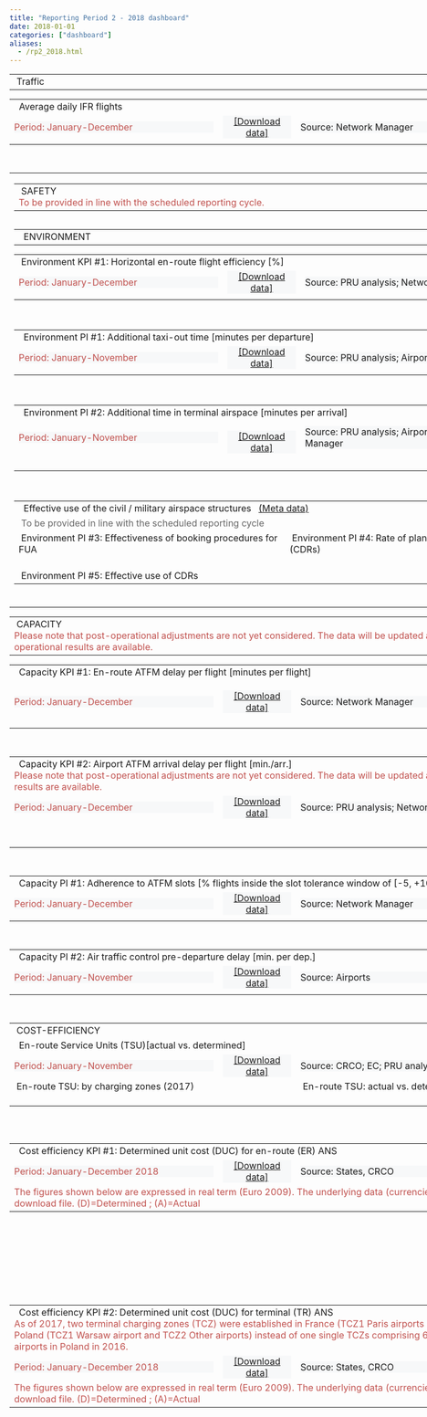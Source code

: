 ```yaml
---
title: "Reporting Period 2 - 2018 dashboard"
date: 2018-01-01
categories: ["dashboard"]
aliases:
  - /rp2_2018.html
---
```


<script type="text/javascript" src="//www.google.com/jsapi"></script>
<script type="text/javascript">
// load the visualisation API
google.load('visualization', '1', {
    packages: ['corechart', 'controls']
});
</script>
<script type="text/javascript">
function drawVisualization() {

  // TRAFFIC - ERT FLTS - YY - CHART
    var crt_ertfltsYY = new google.visualization.ChartWrapper({
        chartType: 'ComboChart',
        containerId: 'crt_ertfltsYY',
        dataSourceUrl: 'https://docs.google.com/spreadsheets/d/1hiScCg5aNIvMaocT8yUQCsKtInJXfQeS9cyvSaa9Er8/edit?usp=sharing&sheet=ERT_FLTS_YY&range=A5:E10',
        options: {
            width: 450,
            height: 170,
            chartArea: {
                left: 80,
                top: 30,
                width: '60%',
                height: '65%'
            },
            title: 'Average daily IFR flights (EU-wide)',
            titleTextStyle: {
                color: '#1F1F2E',
                fontSize: 12
            },
            legend: 'none',
            series: {
                0: {
                    type: 'bars',
                    color: '#7DD2F2',
                    targetAxisIndex: 0
                },
                1: {
                    type: 'lines',
                    color: '#B89470',
                    lineWidth: 2,
                    pointSize: 7,
                    targetAxisIndex: 1
                }
            },
            vAxes: {
                0: {
                    title: 'Avg. daily IFR flights',
                    titleTextStyle: {
                        color: '#1F1F2E',
                        fontSize: 11
                    },
                    minValue: 0.00,
                    textStyle: {
                        color: '#1F1F2E'
                    }
                },
                1: {
                    title: 'year on year (%)',
                    titleTextStyle: {
                        color: '#1F1F2E',
                        fontSize: 11
                    },
                    maxValue: 0.04,
                    textStyle: {
                        color: '#B89470'
                    }
                }
            }
        },
        view: {
            columns: [0, 3, 4],
            rows: [0, 1, 2, 3, 4]
        }
    });
    crt_ertfltsYY.draw();


  // TRAFFIC - ERT FLTS - MM - CHART
    var crt_ertfltsMM = new google.visualization.ChartWrapper({
        chartType: 'ComboChart',
        containerId: 'crt_ertfltsMM',
        dataSourceUrl: 'https://docs.google.com/spreadsheets/d/1hiScCg5aNIvMaocT8yUQCsKtInJXfQeS9cyvSaa9Er8/edit?usp=sharing&sheet=ERT_FLTS_MM&range=A4:I64&tq=where%20I%3D1',
        options: {
            width: 450,
            height: 190,
            chartArea: {
                left: 80,
                top: 30,
                width: '60%',
                height: '60%'
            },
            title: 'Avg. daily IFR flights',
            titleTextStyle: {
                color: 'grey',
                fontSize: 12
            },
            legend: 'none',
            series: {
                0: {
                    type: 'bars',
                    color: '#7DD2F2',
                    targetAxisIndex: 0
                },
                1: {
                    type: 'lines',
                    color: '#B89470',
                    lineWidth: 2,
                    pointSize: 6,
                    targetAxisIndex: 1
                }
            },
            vAxes: {
                0: {
                    title: 'Avg. daily IFR flights',
                    titleTextStyle: {
                        color: '#1F1F2E',
                        fontSize: 11
                    },
                    minValue: 0.00,
                    textStyle: {
                        color: '#1F1F2E'
                    }
                },
                1: {
                    title: 'cum. change vs. prev. year (%)',
                    titleTextStyle: {
                        color: '#1F1F2E',
                        fontSize: 11
                    },
                    maxValue: 0.04,
                    textStyle: {
                        color: '#B89470'
                    }
                }
            }
        },
        view: {
            columns: [2, 6, 7]
        }
    });
    crt_ertfltsMM.draw();


  // TRAFFIC - ERT FLTS - TABLE
    var tbl_ertflts_YY = new google.visualization.ChartWrapper({
        chartType: 'Table',
        containerId: 'tbl_ertflts_YY',
        dataSourceUrl: 'https://docs.google.com/spreadsheets/d/1hiScCg5aNIvMaocT8yUQCsKtInJXfQeS9cyvSaa9Er8/edit?usp=sharing&sheet=ERT_FLTS_LOC&range=A5:F15',
        options: {
            allowHtml: false,
            width: 470,
            height: 340
        },
        view: {
            columns: [0, 3, 4, 5]
        }
    });
    tbl_ertflts_YY.draw();


  // ENVIRONMENT - Horizontal flight efficiency - YY - CHART
    var crt_flteffYY = new google.visualization.ChartWrapper({
        chartType: 'ComboChart',
        containerId: 'crt_flteffYY',
        dataSourceUrl: 'https://docs.google.com/spreadsheets/d/1AjwaFO1aKvKH0voqXWxx6GHTLOTwMqlkEzjLYFyet4Q/edit?usp=sharing&sheet=FLT_EFF_YY&range=A5:G10',
        options: {
            width: 450,
            height: 180,
            chartArea: {
                left: 50,
                top: 30,
                width: '55%',
                height: '60%'
            },
            title: 'Horiz. en-route flight efficiency (yearly)',
            titleTextStyle: {
                color: 'grey',
                fontSize: 11
            },
            legend: {
                position: 'right',
                textStyle: {
                    color: 'grey',
                    fontSize: 10
                }
            },
            series: {
                1: {
                    type: 'lines',
                    color: '#5D7CBA',
                    lineWidth: 1,
                    pointSize: 3
                },
                0: {
                    type: 'lines',
                    color: '#5D7CBA',
                    lineWidth: 1,
                    lineDashStyle: [6, 3]
                },
                3: {
                    type: 'lines',
                    color: '#c0504d',
                    lineWidth: 1,
                    pointSize: 4,
                    pointShape: 'diamond',
                },
                2: {
                    type: 'lines',
                    color: '#C0504D',
                    lineWidth: 1,
                    lineDashStyle: [6, 3]
                }
            },
            vAxis: {
                title: 'Inefficiency (%)',
                titleTextStyle: {
                    color: 'grey',
                    fontSize: 10
                },
                minValue: 0.02,
                maxValue: 0.06,
                viewWindow: {
                    min: 0.02,
                    max: 0.06
                },
                format: '0.0%'
            },
            hAxis: {
                title: 'Annual values for the SES-RP2 area',
                titleTextStyle: {
                    color: 'grey',
                    fontSize: 10
                }
            }
        },
        view: {
            columns: [1, 3, 4, 5, 6],
            rows: [0, 1, 2, 3, 4]
        }
    });
    crt_flteffYY.draw();


  // ENVIRONMENT - Horizontal flight efficiency - MM - CHART
    var crt_flteffMM = new google.visualization.ChartWrapper({
        chartType: 'LineChart',
        containerId: 'crt_flteffMM',
        dataSourceUrl: 'https://docs.google.com/spreadsheets/d/1AjwaFO1aKvKH0voqXWxx6GHTLOTwMqlkEzjLYFyet4Q/edit?usp=sharing&sheet=FLT_EFF_MM&range=A5:F65&tq=where%20F%3D1',
        options: {
            width: 450,
            height: 190,
            chartArea: {
                left: 50,
                top: 30,
                width: '55%',
                height: '50%'
            },
            title: 'Horiz. en-route flight efficiency (monthly)',
            titleTextStyle: {
                color: 'grey',
                fontSize: 11
            },
            legend: {
                position: 'right',
                textStyle: {
                    color: 'grey',
                    fontSize: 10
                }
            },
            series: {
                0: {
                    type: 'lines',
                    color: '#c0504d',
                    lineWidth: 1,
                    pointSize: 4,
                    pointShape: 'diamond'
                },
                1: {
                    type: 'lines',
                    color: '#5D7CBA',
                    lineWidth: 1,
                    pointSize: 3
                }
            },
            vAxis: {
                title: 'Inefficiency (%)',
                titleTextStyle: {
                    color: 'grey',
                    fontSize: 10
                },
                minValue: 0.02,
                maxValue: 0.06,
                viewWindow: {
                    min: 0.02,
                    max: 0.06
                },
                format: '0.0%'
            },
            hAxis: {
                title: 'Monthly values for the SES-RP2 area',
                titleTextStyle: {
                    color: 'grey',
                    fontSize: 10
                },
                type: 'string',
                slantedText: true,
                slantedTextAngle: 40,
                textStyle: {
                    fontSize: 11
                }
            }
        },
        view: {
            'columns': [0, 3, 4]
        }
    });
    crt_flteffMM.draw();

  // ENVIRONMENT - Horizontal flight efficiency - TABLE
    var tbl_ert_flteff = new google.visualization.ChartWrapper({
        chartType: 'Table',
        containerId: 'tbl_ert_flteff',
        dataSourceUrl: 'https://docs.google.com/spreadsheets/d/1AjwaFO1aKvKH0voqXWxx6GHTLOTwMqlkEzjLYFyet4Q/edit?usp=sharing&sheet=ERT_FLT_EFF_FAB&range=A5:E15&hl=en_GB',
        options: {
            allowHtml: true,
            width: 470,
            height: 360,
            //style: {fontSize: 9}
        },
        view: {
            columns: [0, 2, 3, 4]
        }
    });
    tbl_ert_flteff.draw();

  // ENVIRONMENT - ASMA DLY - LOC - TABLE
    var tbl_ASMAdly_LOC = new google.visualization.ChartWrapper({
        chartType: 'Table',
        containerId: 'tbl_ASMAdly_LOC',
        dataSourceUrl: 'https://docs.google.com/spreadsheets/d/1dQPM6IatyjsRvBKYlfDBk74wc-Y71S-NdWUUvToP6lA/edit?usp=sharing&sheet=ASMA_LOC&range=A5:F35',
        options: {
            allowHtml: false,
            width: 470,
            height: 280
        },
        view: {
            columns: [0, 5, 1]
        }
    });
    tbl_ASMAdly_LOC.draw();
    // ENVIRONMENT - ASMA DLY - APT - TABLE
    var tbl_ASMAdly_APT = new google.visualization.ChartWrapper({
        chartType: 'Table',
        containerId: 'tbl_ASMAdly_APT',
        dataSourceUrl: 'https://docs.google.com/spreadsheets/d/1dQPM6IatyjsRvBKYlfDBk74wc-Y71S-NdWUUvToP6lA/edit?usp=sharing&sheet=ASMA_APT&range=A5:G180',
        options: {
            allowHtml: false,
            width: 470,
            height: 280
        },
        view: {
            columns: [1, 2, 0, 3]
        }
    });
    tbl_ASMAdly_APT.draw();


  // ENVIRONMENT - TAXI OUT DLY - LOC - TABLE
    var tbl_txdly_LOC = new google.visualization.ChartWrapper({
        chartType: 'Table',
        containerId: 'tbl_txdly_LOC',
        dataSourceUrl: 'https://docs.google.com/spreadsheets/d/17HGy49xgsqD1c7WSFWwtHUXHVTvfIhgNevclLA-Pwt4/edit?usp=sharing&sheet=TxOut_LOC&range=A5:F35',
        options: {
            allowHtml: false,
            width: 470,
            height: 280
        },
        view: {
            columns: [0, 5, 1]
        }
    });
    tbl_txdly_LOC.draw();
    // ENVIRONMENT - TAXI OUT DLY - APT - TABLE
    var tbl_txdly_APT = new google.visualization.ChartWrapper({
        chartType: 'Table',
        containerId: 'tbl_txdly_APT',
        dataSourceUrl: 'https://docs.google.com/spreadsheets/d/17HGy49xgsqD1c7WSFWwtHUXHVTvfIhgNevclLA-Pwt4/edit?usp=sharing&sheet=TxOut_APT&range=A5:G180',
        options: {
            allowHtml: false,
            width: 470,
            height: 280
        },
        view: {
            columns: [1, 2, 0, 3]
        }
    });
    tbl_txdly_APT.draw();

  // CAPACITY - En-route ATFM delay - YY - CHART
    var crt_ertdlyYY = new google.visualization.ChartWrapper({
        chartType: 'ComboChart',
        containerId: 'crt_ertdlyYY',
        dataSourceUrl: 'https://docs.google.com/spreadsheets/d/1mYI1UNp8jWrYmPxjg0-y6CMvjvSVsaSSjjXKmHneEQo/edit?usp=sharing&alt=json&sheet=ERT_ATFM_YY&range=A5:F10',
        options: {
            width: 450,
            height: 160,
            chartArea: {
                left: 50,
                top: 30,
                width: '55%',
                height: '60%'
            },
            title: 'En-route ATFM delays (SES RP2 area)',
            titleTextStyle: {
                color: 'grey',
                fontSize: 11
            },
            legend: {
                position: 'right',
                textStyle: {
                    color: 'grey',
                    fontSize: 10
                }
            },
            isStacked: 'true',
            series: {
                1: {
                    type: 'bars',
                    color: '#7DD2F2'
                },
                0: {
                    type: 'lines',
                    color: 'D80032',
                    lineWidth: 0.5,
                    pointSize: 7
                }
            },
            vAxis: {
                title: 'minutes per flight',
                format: '0.00',
                titleTextStyle: {
                    color: 'grey',
                    fontSize: 10
                }
            }
        },
        view: {
            'columns': [0, 4, 1]
        }
    });
    crt_ertdlyYY.draw();

  // CAPACITY - En-route ATFM delay - MM - CHART
    var crt_ertdlyMM = new google.visualization.ChartWrapper({
        chartType: 'ComboChart',
        containerId: 'crt_ertdlyMM',
        dataSourceUrl: 'https://docs.google.com/spreadsheets/d/1mYI1UNp8jWrYmPxjg0-y6CMvjvSVsaSSjjXKmHneEQo/edit?usp=sharing&sheet=ERT_ATFM_MM&range=A5:G65&tq=where%20G%3D1',
        options: {
            width: 450,
            height: 190,
            chartArea: {
                left: 80,
                top: 30,
                width: '60%',
                height: '60%'
            },
            title: 'En-route ATFM delays (SES RP2 Area)',
            titleTextStyle: {
                color: 'grey',
                fontSize: 11
            },
            legend: {
                position: 'right',
                textStyle: {
                    color: 'grey',
                    fontSize: 10
                }
            },
            isStacked: 'true',
            series: {
                0: {
                    type: 'lines',
                    color: '#5D7CBA',
                    lineWidth: 1,
                    pointSize: 6
                },
                1: {
                    type: 'bars',
                    color: '#7DD2F2'
                }
            },
            vAxis: {
                title: 'minutes per flight',
                format: '0.00',
                titleTextStyle: {
                    color: 'grey',
                    fontSize: 10
                }
            }
        },
        view: {
            'columns': [1, 5, 2]
        }
    });
    crt_ertdlyMM.draw();

  // ERT ATFM DLY - YY EU wide - TABLE
    var tbl_ertdly_YYtgt = new google.visualization.ChartWrapper({
        chartType: 'Table',
        containerId: 'tbl_ertdly_YYtgt',
        dataSourceUrl: 'https://docs.google.com/spreadsheets/d/1mYI1UNp8jWrYmPxjg0-y6CMvjvSVsaSSjjXKmHneEQo/edit?usp=sharing&sheet=ERT_ATFM_LOC&range=A5:F15&hl=en_GB',
        options: {
            allowHtml: false,
            width: 470,
            height: 280
        },
        view: {
            columns: [0, 1, 4, 5]
        }
    });
    tbl_ertdly_YYtgt.draw();


  // CAPACITY - Airport ATFM arrival delay - YY - CHART
    var crt_aptATFMsesYY = new google.visualization.ChartWrapper({
        chartType: 'ComboChart',
        containerId: 'crt_aptATFMsesYY',
        dataSourceUrl: 'https://docs.google.com/spreadsheets/d/1zGSfKcWwkWzntORgUrWG4n09VVtNG3cWQtKNViwiAwk/edit?usp=sharing&sheet=APT_ATFM_SES_YY&range=A5:D10',
        options: {
            width: 450,
            height: 190,
            chartArea: {
                left: 80,
                top: 30,
                width: '60%',
                height: '60%'
            },
            title: 'Airport ATFM arrival delays (SES-RP2 airports)',
            titleTextStyle: {
                color: 'grey',
                fontSize: 11
            },
            legend: {
                position: 'right',
                textStyle: {
                    color: 'grey',
                    fontSize: 10
                }
            },
            isStacked: 'true',
            seriesType: 'bars',
            colors: ['#7DD2F2'],
            vAxis: {
                title: 'minutes per arrival',
                format: '0.00',
                titleTextStyle: {
                    color: 'grey',
                    fontSize: 10
                }
            }
        },
        view: {
            columns: [0, 1],
            rows: [0, 1, 2, 3, 4]
        }
    });
    crt_aptATFMsesYY.draw();

  // CAPACITY - Airport ATFM arrival delay - MM - CHART
    var crt_aptATFMsesMM = new google.visualization.ChartWrapper({
        chartType: 'ComboChart',
        containerId: 'crt_aptATFMsesMM',
        dataSourceUrl: 'https://docs.google.com/spreadsheets/d/1zGSfKcWwkWzntORgUrWG4n09VVtNG3cWQtKNViwiAwk/edit?usp=sharing&sheet=APT_ATFM_SES_MM&range=A5:G65&tq=where%20G%3D1',
        options: {
            width: 450,
            height: 190,
            chartArea: {
                left: 80,
                top: 30,
                width: '60%',
                height: '60%'
            },
            title: 'Airport arr. ATFM delays (SES-RP2 airports)',
            titleTextStyle: {
                color: 'grey',
                fontSize: 11
            },
            legend: {
                position: 'right',
                textStyle: {
                    color: 'grey',
                    fontSize: 10
                }
            },
            isStacked: 'true',
            series: {
                0: {
                    type: 'lines',
                    color: '#5D7CBA',
                    lineWidth: 1,
                    pointSize: 6
                },
                1: {
                    type: 'bars',
                    color: '#7DD2F2'
                }
            },
            vAxis: {
                title: 'minutes per arrival',
                format: '0.00',
                titleTextStyle: {
                    color: 'grey',
                    fontSize: 10
                }
            }
        },
        view: {
            'columns': [1, 5, 2]
        }
    });
    crt_aptATFMsesMM.draw();

  // CAPACITY - Airport ATFM arrival delay - LOC - TABLE
    var tbl_aptATFM_LOC = new google.visualization.ChartWrapper({
        chartType: 'Table',
        containerId: 'tbl_aptATFM_LOC',
        dataSourceUrl: 'https://docs.google.com/spreadsheets/d/1zGSfKcWwkWzntORgUrWG4n09VVtNG3cWQtKNViwiAwk/edit?usp=sharing&sheet=APT_ATFM_LOC&range=A5:G35',
        options: {
            allowHtml: true,
            width: 470,
            height: 280
        },
        view: {
            columns: [0, 1, 2, 3, 4]
        }
    });
    tbl_aptATFM_LOC.draw();

  // CAPACITY - Airport ATFM arrival delay - APT - TABLE
    var tbl_aptATFM_APT = new google.visualization.ChartWrapper({
        chartType: 'Table',
        containerId: 'tbl_aptATFM_APT',
        dataSourceUrl: 'https://docs.google.com/spreadsheets/d/1zGSfKcWwkWzntORgUrWG4n09VVtNG3cWQtKNViwiAwk/edit?usp=sharing&sheet=APT_ATFM_APT&range=A5:F180',
        options: {
            allowHtml: true,
            width: 470,
            height: 280
        },
        view: {
            columns: [1, 2, 0, 3]
        }
    });
    tbl_aptATFM_APT.draw();

  // CAPACITY - Airport ATFM slot adherence LOC - TABLE
    var tbl_aptATFMADH_LOC = new google.visualization.ChartWrapper({
        chartType: 'Table',
        containerId: 'tbl_aptATFMADH_LOC',
        dataSourceUrl: 'https://docs.google.com/spreadsheets/d/1nrNr3HaDou6A3k3GkTNwRRIGxwHq0vSDIp1sT1i_gxM/edit?usp=sharing&sheet=APT_ATFM_ADH_LOC&range=A5:B35',
        options: {
            allowHtml: true,
            width: 470,
            height: 280
        },
        view: {
            columns: [0, 1]
        }
    });
    tbl_aptATFMADH_LOC.draw();

  // CAPACITY - Airport ATFM slot adherence APT - TABLE
    var tbl_aptATFMADH_APT = new google.visualization.ChartWrapper({
        chartType: 'Table',
        containerId: 'tbl_aptATFMADH_APT',
        dataSourceUrl: 'https://docs.google.com/spreadsheets/d/1nrNr3HaDou6A3k3GkTNwRRIGxwHq0vSDIp1sT1i_gxM/edit?usp=sharing&sheet=APT_ATFM_ADH_APT&range=A5:D180',
        options: {
            allowHtml: true,
            width: 470,
            height: 280
        },
        view: {
            columns: [1, 2, 0, 3]
        }
    });
    tbl_aptATFMADH_APT.draw();

  // CAPACITY - Airport ATC pre-departure LOC - TABLE
    var tbl_aptATC_LOC = new google.visualization.ChartWrapper({
        chartType: 'Table',
        containerId: 'tbl_aptATC_LOC',
        dataSourceUrl: 'https://docs.google.com/spreadsheets/d/1CVeP70Oe-sbRfPNc5agfiZQhvTrYiMUqSCkcLpnoxsg/edit?usp=sharing&sheet=APT_ATC_PRE_LOC&range=A5:E35',
        options: {
            allowHtml: true,
            width: 470,
            height: 280
        },
        view: {
            columns: [0, 4, 1]
        }
    });
    tbl_aptATC_LOC.draw();

  // CAPACITY - Airport ATC pre-departure APT - TABLE
    var tbl_aptATC_APT = new google.visualization.ChartWrapper({
        chartType: 'Table',
        containerId: 'tbl_aptATC_APT',
        dataSourceUrl: 'https://docs.google.com/spreadsheets/d/1CVeP70Oe-sbRfPNc5agfiZQhvTrYiMUqSCkcLpnoxsg/edit?usp=sharing&sheet=APT_ATC_PRE_APT&range=A5:F180',
        options: {
            allowHtml: true,
            width: 470,
            height: 280
        },
        view: {
            columns: [1, 2, 0, 3]
        }
    });
    tbl_aptATC_APT.draw();


  // ERT SU - TABLE
    var tbl_ertSU = new google.visualization.ChartWrapper({
        chartType: 'Table',
        containerId: 'tbl_ertSU',
        dataSourceUrl: 'https://docs.google.com/spreadsheets/d/1MECT8lZll6Dgo_k_E6co33vcgmV3pl3sR35N11nLhCQ/edit?usp=sharing&sheet=ERT_SU_CZ&range=A5:I36',
        options: {
            allowHtml: true,
            width: 470,
            height: 400
        },
        view: {
            columns: [0, 3, 6, 8, 5]
        }
    });
    tbl_ertSU.draw();

  // ERT SU - YY - CHART vs target - [EU_YY]
    var crt_ertSUYYvstgt = new google.visualization.ChartWrapper({
        chartType: 'ComboChart',
        containerId: 'crt_ertSUYYvstgt',
        dataSourceUrl: 'https://docs.google.com/spreadsheets/d/1MECT8lZll6Dgo_k_E6co33vcgmV3pl3sR35N11nLhCQ/edit?usp=sharing&sheet=ERT_SU_CZ&range=A5:I36',
        options: {
            width: 475,
            height: 400,
            chartArea: {
                left: 55,
                top: 30,
                width: '80%',
                height: '50%'
            },
            titleTextStyle: {
                color: 'grey',
                fontSize: 12
            },
            legend: {
                position: 'bottom',
                textStyle: {
                    color: 'grey',
                    fontSize: 10
                }
            },
            series: {
                0: {
                    type: 'bars',
                    color: '#7DD2F2'
                }
            },
            vAxis: {
                title: 'actual vs. determined ERT SU',
                format: '0%',
                viewWindow: {
                    min: -0.05,
                    max: 0.35
                },
                textStyle: {
                    color: 'grey',
                    fontSize: 11
                },
                titleTextStyle: {
                    color: 'grey',
                    fontSize: 10
                }
            },
            hAxis: {
                slantedTextAngle: 90,
                textStyle: {
                    color: 'grey',
                    fontSize: 10
                }
            }
        },
        view: {
            'columns': [0, 8]
        }
    });
    crt_ertSUYYvstgt.draw();


 // ER CEF - STATE - TABLE
    var tbl_ertcef_state = new google.visualization.ChartWrapper({
        chartType: 'Table',
        containerId: 'tbl_ertcef_state',
        dataSourceUrl: 'https://docs.google.com/spreadsheets/d/1NvqF2OiMmsH7LB01Or8_wrDCwq6cvwU6ysqyIMeG2MM/edit?usp=sharing&sheet=ERT_CEF_STATE&range=A2:AJ32&hl=en_GB',
        options: {
            allowHtml: true,
            width: 950,
            height: 280
        },
        view: {columns: [0, 29, 30,31,33,34,35]}
    });
    tbl_ertcef_state.draw();

 // ER CEF - FAB - TABLE
    var tbl_ertcef_fab = new google.visualization.ChartWrapper({
        chartType: 'Table',
        containerId: 'tbl_ertcef_fab',
        dataSourceUrl: 'https://docs.google.com/spreadsheets/d/1NvqF2OiMmsH7LB01Or8_wrDCwq6cvwU6ysqyIMeG2MM/edit?usp=sharing&sheet=ERT_CEF_FAB&range=A2:N11&hl=en_GB',
        options: {
            allowHtml: true,
            width: 950,
            height: 270
        },
        view: {columns: [0, 7, 8, 9,11,12,13]}
    });
    tbl_ertcef_fab.draw();

 // TRM CEF - TCZ - TABLE
    var tbl_trcef_state = new google.visualization.ChartWrapper({
        chartType: 'Table',
        containerId: 'tbl_trcef_state',
        dataSourceUrl: 'https://docs.google.com/spreadsheets/d/1Ub4oNRxPbE0wAIxWJ2wLmsmebHmvNQKiCAyVhCzjDlk/edit?usp=sharing&sheet=TRM_CEF_STATE&range=A2:AJ39&hl=en_GB',
        options: {
            allowHtml: true,
            width: 950,
            height: 280
        },
        view: {columns: [0, 29, 30,31,33,34,35]}
    });
    tbl_trcef_state.draw();

 // TRM CEF - FAB - TABLE
    var tbl_trcef_fab = new google.visualization.ChartWrapper({
        chartType: 'Table',
        containerId: 'tbl_trcef_fab',
        dataSourceUrl: 'https://docs.google.com/spreadsheets/d/1Ub4oNRxPbE0wAIxWJ2wLmsmebHmvNQKiCAyVhCzjDlk/edit?usp=sharing&sheet=TRM_CEF_FAB&range=A2:N11&hl=en_GB',
        options: {
            allowHtml: true,
            width: 950,
            height: 270
        },
        view: {columns: [0, 7, 8, 9,11,12,13]}
    });
    tbl_trcef_fab.draw();

}
google.setOnLoadCallback(drawVisualization)
</script>

<table style="text-align: left; width: 950px;" border="0" cellpadding="2" cellspacing="2">
<tbody>
<tr>
<td colspan="2" rowspan="1" style="width: 950px">
<div class="head2">&nbsp;Traffic</div>
</td>
</tr>
<table style="width: 950px;" border="0" cellpadding="1" cellspacing="1">
<tbody>
<tr>
<td colspan="4" rowspan="1">
<div class="head3">&nbsp; Average daily IFR flights</div>
</td>
</tr>
<tr>
<td>
<div style="width: 350px; text-align: left; background-color:#f7f8f9; vertical-align: top;" class="data-period"> <span style="color:#C0504D;">
Period: January-December</span></div>
</td>
<td>
<div style="width: 120px; text-align: center; background-color:#f7f8f9; vertical-align: top;"><span style="color: rgb(102, 102, 102);">
<a href="https://docs.google.com/spreadsheets/d/1hiScCg5aNIvMaocT8yUQCsKtInJXfQeS9cyvSaa9Er8/edit?usp=sharing&hl=en_GB" target="_blank">[Download data]</a>
</span></div>
</td>
<td>
<div style="width: 350px; text-align: left; background-color:#f7f8f9; vertical-align: top;" class="data-source">
Source: Network Manager</div>
</td>
<td>
<div style="width: 120px; text-align: center; background-color:#f7f8f9; vertical-align: top;"> <span style="color: rgb(102, 102, 102);">
<a href="http://prudata.webfactional.com/wiki/index.php/Minutes_of_en_route_ATFM_delay_per_flight" target="_blank">[Meta data]</a>
</span></div>
</td>
</tr>
<tr>
<td colspan="2" rowspan="1" style="width: 475px; vertical-align: top;">
<div style="float: left;" id="crt_ertfltsYY"></div>
<div style="float: left;" id="crt_ertfltsMM"></div>
<td colspan="2" rowspan="1" style="width: 475px; vertical-align: top;">
<div style="float: top;" id="tbl_ertflts_YY"></div>
</tr>
</tbody>
</table>
<br>
</tbody>
</table>


<table style="text-align: left; width: 950px;" border="0" cellpadding="2" cellspacing="2">
<tbody>
<tr>
<td colspan="4" rowspan="1" style="width: 950px">


<table style="text-align: left; width: 950px;" border="0" cellpadding="2" cellspacing="2">
<tbody>
<tr>
<td colspan="4" rowspan="1" style="width: 950px">
<div class="head2">&nbsp;SAFETY</div>
<span style="color:#C0504D;">To be provided in line with the scheduled reporting cycle.</span>
</td>
</tr>
<table style="width: 950px;" border="0" cellpadding="1" cellspacing="1">


<table style="text-align: left; width: 950px;" border="0" cellpadding="2" cellspacing="2">
<tbody>
<tr>
<td colspan="4" rowspan="1" style="width: 950px">
<div class="head2">&nbsp; ENVIRONMENT</div>
</td>
</tr>
<table style="width: 950px;" border="0" cellpadding="1" cellspacing="1">
<tbody>
<tr>
<td colspan="4" rowspan="1">
<div class="head3">&nbsp;Environment KPI #1: Horizontal en-route flight efficiency [%]</div>
</td>
</tr>
<tr>
<td>
<div style="width: 350px; text-align: left; background-color:#f7f8f9; vertical-align: top;" class="data-period"> <span style="color:#C0504D;">
Period: January-December</span></div>
</td>
<td>
<div style="width: 120px; text-align: center; background-color:#f7f8f9; vertical-align: top;"><span style="color: rgb(102, 102, 102);">
<a href="https://docs.google.com/spreadsheets/d/1AjwaFO1aKvKH0voqXWxx6GHTLOTwMqlkEzjLYFyet4Q/edit?usp=sharing&hl=en_GB" target="_blank">[Download data]</a>
</span></div>
</td>
<td>
<div style="width: 350px; text-align: left; background-color:#f7f8f9; vertical-align: top;" class="data-source">
Source: PRU analysis; Network Manager</div>
</td>
<td>
<div style="width: 120px; text-align: center; background-color:#f7f8f9; vertical-align: top;"> <span style="color: rgb(102, 102, 102);">
<a href="http://prudata.webfactional.com/wiki/index.php/Average_horizontal_en-route_inefficiency" target="_blank">[Meta data]</a>
</span></div>
</td>
</tr>
<tr>
<td colspan="2" rowspan="1" style="width: 475px; vertical-align: top;">
<div style="float: left;" id="crt_flteffYY"></div>
<div style="float: left;" id="crt_flteffMM"></div>
<td colspan="2" rowspan="1" style="width: 475px; vertical-align: top;">
<div style="float: top;" id="tbl_ert_flteff"></div>
</tr>
</tbody>
</table>
<br>
<table style="width: 950px;" border="0" cellpadding="1" cellspacing="1">
<tbody>
<tr>
<td colspan="4" rowspan="1">
<div class="head3">&nbsp; Environment PI #1: Additional taxi-out time [minutes per departure]</div>
<span style="color:#C0504D;"></span>
</td>
</tr>
<tr>
<td>
<div style="width: 350px; text-align: left; background-color:#f7f8f9; vertical-align: top;" class="data-period"> <span style="color:#C0504D;">
Period: January-November</span></div>
</td>
<td>
<div style="width: 120px; text-align: center; background-color:#f7f8f9; vertical-align: top;"><span style="color: rgb(102, 102, 102);">
<a href="https://docs.google.com/spreadsheets/d/17HGy49xgsqD1c7WSFWwtHUXHVTvfIhgNevclLA-Pwt4/edit?usp=sharing&hl=en_GB" 
target="_blank">[Download data]</a>
</span></div>
</td>
<td>
<div style="width: 350px; text-align: left; background-color:#f7f8f9; vertical-align: top;">
Source: PRU analysis; Airports</div>
</td>
<td>
<div style="width: 120px; text-align: center; background-color:#f7f8f9; vertical-align: top;"> <span style="color: rgb(102, 102, 102);">
<a href="http://prudata.webfactional.com/wiki/index.php/Additional_time_in_taxi-out_phase" target="_blank">[Meta data]</a>
</span></div>
</td>
</tr>
<tr>
<td colspan="2" rowspan="1" style="width: 475px; vertical-align: top;">
<div style="float: top;" id="tbl_txdly_LOC"></div>
<td colspan="2" rowspan="1" style="width: 475px; vertical-align: top;">
<div style="float: top;" id="tbl_txdly_APT"></div>
</td>
</tr>
</tbody>
</table>
<br>
<table style="width: 950px;" border="0" cellpadding="1" cellspacing="1">
<tbody>
<tr>
<td colspan="4" rowspan="1">
<div class="head3">&nbsp; Environment PI #2: Additional time in terminal airspace [minutes per arrival]</div>
<span style="color:#C0504D;"></span>
</td>
</tr>
<tr>

<td>
<div style="width: 350px; text-align: left; background-color:#f7f8f9; vertical-align: top;" class="data-period"> <span style="color:#C0504D;">
Period: January-November</span></div>
</td>
<td>
<div style="width: 120px; text-align: center; background-color:#f7f8f9; vertical-align: top;"><span style="color: rgb(102, 102, 102);">

<a href="https://docs.google.com/spreadsheets/d/1dQPM6IatyjsRvBKYlfDBk74wc-Y71S-NdWUUvToP6lA/edit?usp=sharing&hl=en_GB" target="_blank">[Download data]</a>
</span></div>
</td>
<td>
<div style="width: 350px; text-align: left; background-color:#f7f8f9; vertical-align: top;" class="data-source">
Source: PRU analysis; Airports; Network Manager</div>
</td>
<td>
<div style="width: 120px; text-align: center; background-color:#f7f8f9; vertical-align: top;"> <span style="color: rgb(102, 102, 102);">
<a href="http://prudata.webfactional.com/wiki/index.php/Arrival_sequencing_and_metering_area_%28ASMA%29_additional_time" target="_blank">[Meta data]</a>
</span></div>
</td>
</tr>
<tr>
<td colspan="2" rowspan="1" style="width: 475px; vertical-align: top;">
<div style="float: top;" id="tbl_ASMAdly_LOC"></div>
<br> </td>
<td colspan="2" rowspan="1" style="width: 475px; vertical-align: top;">
<div style="float: top" id="tbl_ASMAdly_APT"></div>
<br> </td>
</tr>
</tbody>
</table>
<br>
<table style="width: 950px;" border="0" cellpadding="1" cellspacing="1">
<tbody>
<tr>
<td colspan="4" rowspan="1">
<div class="head3">&nbsp; Effective use of the civil / military airspace structures&nbsp;&nbsp;
<a href="http://prudata.webfactional.com/wiki/index.php/Effective_use_of_the_civil_/_military_airspace_structures" target="_blank">(Meta data)</a></div>
</td>
</tr>
<tr>
<td colspan="4" rowspan="1" style="width: 950px">
<div style="text-align: left; vertical-align: top;"><span style="color: rgb(102, 102, 102);">&nbsp;To be provided in line with the scheduled reporting cycle</span></div>
</td>
</tr>
<tr>
<td colspan="2" rowspan="1" style="width: 475px; vertical-align: top;">
<div class="head4">&nbsp;Environment PI #3: Effectiveness of booking procedures for FUA</div>
<div style="text-align: left; vertical-align: top;">
<span style="color: rgb(102, 102, 102);"> </span></div>
<td colspan="2" rowspan="1" style="width: 475px; vertical-align: top;">
<div class="head4">&nbsp;Environment PI #4: Rate of planning of conditional routes (CDRs)</div>
<div style="text-align: left; vertical-align: top;">
<span style="color: rgb(102, 102, 102);"><br>
</span></div>
</tr>
<tr>
<td colspan="2" rowspan="1" style="width: 475px; vertical-align: top;">
<div class="head4">&nbsp;Environment PI #5: Effective use of CDRs</div>
<div style="text-align: left; vertical-align: top;">
<span style="color: rgb(102, 102, 102);"> </span></div>
<td colspan="2" rowspan="1" style="width: 475px; vertical-align: top;">
<div class="head4"></div>
<div style="text-align: left; vertical-align: top;">
<span style="color: rgb(102, 102, 102);"><br>
</span></div>
</tr>
</tbody>
</table>
<br>
</tbody>
</table>
<table style="text-align: left; width: 950px;" border="0" cellpadding="2" cellspacing="2">
<tbody>
<tr>
<td colspan="4" rowspan="1" style="width: 950px">
<div class="head2">&nbsp;CAPACITY</div>
<span style="color:#C0504D;">Please note that post-operational adjustments are not yet considered. The data will be updated as soon as the post-operational results are available.</span>
</td>
</tr>
<table style="width: 950px;" border="0" cellpadding="1" cellspacing="1">
<tbody>
<tr>
<td colspan="4" rowspan="1">
<div class="head3">&nbsp; Capacity KPI #1: En-route ATFM delay per flight [minutes per flight]</div>
</div>
</td>
</tr>
<tr>
<td>
<div style="width: 350px; text-align: left; background-color:#f7f8f9; vertical-align: top;" class="data-period"> <span style="color:#C0504D;">
Period: January-December</span></div>
</td>
<td>
<div style="width: 120px; text-align: center; background-color:#f7f8f9; vertical-align: top;"><span style="color: rgb(102, 102, 102);">
<a href="https://docs.google.com/spreadsheets/d/1mYI1UNp8jWrYmPxjg0-y6CMvjvSVsaSSjjXKmHneEQo/edit?usp=sharing&hl=en_GB" target="_blank">[Download data]</a>

</span></div>
</td>
<td>
<div style="width: 350px; text-align: left; background-color:#f7f8f9; vertical-align: top;" class="data-source">
Source: Network Manager</div>
</td>
<td>
<div style="width: 120px; text-align: center; background-color:#f7f8f9; vertical-align: top;"> <span style="color: rgb(102, 102, 102);">
<a href="http://prudata.webfactional.com/wiki/index.php/Minutes_of_en-route_ATFM_delay_per_flight" target="_blank">[Meta data]</a>
</span></div>
</td>
</tr>
<tr>
<td colspan="2" rowspan="1" style="width: 475px; vertical-align: top;">
<div style="float: left;" id="crt_ertdlyYY"></div>
<div style="float: left;" id="crt_ertdlyMM"></div>
<td colspan="2" rowspan="1" style="width: 475px; vertical-align: top;">
<div style="float: top;" id="tbl_ertdly_YYtgt"></div>
</tr>
</tbody>
</table>
<br>
<table style="width: 950px;" border="0" cellpadding="1" cellspacing="1">
<tbody>
<tr>
<td colspan="4" rowspan="1">
<div class="head3">&nbsp; Capacity KPI #2: Airport ATFM arrival delay per flight [min./arr.]</div>
<span style="color:#C0504D;">Please note that post-operational adjustments are not yet considered. The data will be updated as soon as the post-operational results are available.</span>
</td>
</tr>
<tr>
<td>
<div style="width: 350px; text-align: left; background-color:#f7f8f9; vertical-align: top;" class="data-period"> <span style="color:#C0504D;">
Period: January-December</span></div>
</td>
<td>
<div style="width: 120px; text-align: center; background-color:#f7f8f9; vertical-align: top;"><span style="color: rgb(102, 102, 102);">
<a href="https://docs.google.com/spreadsheets/d/1zGSfKcWwkWzntORgUrWG4n09VVtNG3cWQtKNViwiAwk/edit?usp=sharing&hl=en_GB" target="_blank">[Download data]</a>
</span></div>
</td>

<td>
<div style="width: 350px; text-align: left; background-color:#f7f8f9; vertical-align: top;" class="data-source">
Source: PRU analysis; Network Manager</div>
</td>
<td>
<div style="width: 120px; text-align: center; background-color:#f7f8f9; vertical-align: top;"> <span style="color: rgb(102, 102, 102);">
<a href="http://prudata.webfactional.com/wiki/index.php/Airport_ATFM_delay" target="_blank">[Meta data]</a>
</span></div>
</td>
</tr>
<tr>
<td colspan="2" rowspan="1" style="width: 475px; vertical-align: top;">
<div style="float: left;" id="crt_aptATFMsesYY"></div>
<br>
<br>
<div style="float: top;" id="tbl_aptATFM_LOC"></div>
<td colspan="2" rowspan="1" style="width: 475px; vertical-align: top;">
<div style="float: left;" id="crt_aptATFMsesMM"></div>
<br>
<br>
<div style="float: top;" id="tbl_aptATFM_APT"></div>
</tr>
</tbody>
</table>
<br>
<table style="width: 950px;" border="0" cellpadding="1" cellspacing="1">
<tbody>
<tr>
<td colspan="4" rowspan="1">
<div class="head3">&nbsp; Capacity PI #1: Adherence to ATFM slots [% flights inside the slot tolerance window of [-5, +10 min.]]</div>
</td>
</tr>
<tr>
<td>
<div style="width: 350px; text-align: left; background-color:#f7f8f9; vertical-align: top;" class="data-period"> <span style="color:#C0504D;">
Period: January-December</span></div>
</td>
<td>
<div style="width: 120px; text-align: center; background-color:#f7f8f9; vertical-align: top;"><span style="color: rgb(102, 102, 102);">
<a href="https://docs.google.com/spreadsheets/d/1nrNr3HaDou6A3k3GkTNwRRIGxwHq0vSDIp1sT1i_gxM/edit?usp=sharing&hl=en_GB" target="_blank">[Download data]</a>
</span></div>
</td>
<td>
<div style="width: 350px; text-align: left; background-color:#f7f8f9; vertical-align: top;" class="data-source">
Source: Network Manager</div>
</td>
<td>
<div style="width: 120px; text-align: center; background-color:#f7f8f9; vertical-align: top;"> <span style="color: rgb(102, 102, 102);">
<a href="http://prudata.webfactional.com/wiki/index.php/ATFM_slot_adherence" target="_blank">[Meta data]</a>
</span></div>
</td>
</tr>
<tr>
<td colspan="2" rowspan="1" style="width: 475px; vertical-align: top;">
<div style="float: top;" id="tbl_aptATFMADH_LOC"></div>
<td colspan="2" rowspan="1" style="width: 475px; vertical-align: top;">
<div style="float: top;" id="tbl_aptATFMADH_APT"></div>
</tr>
</tbody>
</table>
<br>
<table style="width: 950px;" border="0" cellpadding="1" cellspacing="1">
<tbody>
<tr>
<td colspan="4" rowspan="1">
<div class="head3">&nbsp; Capacity PI #2: Air traffic control pre-departure delay [min. per dep.]</div>
</td>
</tr>
<tr>
<td>
<div style="width: 350px; text-align: left; background-color:#f7f8f9; vertical-align: top;" class="data-period"> <span style="color:#C0504D;">
Period: January-November</span></div>
</td>
<td>

<div style="width: 120px; text-align: center; background-color:#f7f8f9; vertical-align: top;"><span style="color: rgb(102, 102, 102);">
<a href="https://docs.google.com/spreadsheets/d/1CVeP70Oe-sbRfPNc5agfiZQhvTrYiMUqSCkcLpnoxsg/edit?usp=sharing&hl=en_GB" target="_blank">[Download data]</a>
</span></div>
</td>
<td>
<div style="width: 350px; text-align: left; background-color:#f7f8f9; vertical-align: top;">
Source: Airports</div>
</td>
<td>
<div style="width: 120px; text-align: center; background-color:#f7f8f9; vertical-align: top;"> <span style="color: rgb(102, 102, 102);">
<a href="http://prudata.webfactional.com/wiki/index.php/ATC_pre-departure_delay" target="_blank">[Meta data]</a>
</span></div>
</td>
</tr>
<tr>
<td colspan="2" rowspan="1" style="width: 475px; vertical-align: top;">
<div style="float: top;" id="tbl_aptATC_LOC"></div>
</td>
<td colspan="2" rowspan="1" style="width: 475px; vertical-align: top;">
<div style="float: top;" id="tbl_aptATC_APT"></div>
</td>
</tr>
</tbody>
</table>
<br>
</table>
<table style="text-align: left; width: 950px;" border="0" cellpadding="2" cellspacing="2">
<tbody>
<tr>
<td colspan="4" rowspan="1" style="width: 950px">
<div class="head2">&nbsp;COST-EFFICIENCY</div>
</td>
<tr>

<td colspan="4" rowspan="1">
<div class="head3">&nbsp; En-route Service Units (TSU)[actual vs. determined]</div>
</td>
</tr>
<tr>
<td>
<div style="width: 350px; text-align: left; background-color:#f7f8f9; vertical-align: top;" class="data-period"> <span style="color:#C0504D;">
Period: January-November</span></div>
</td>
<td>
<div style="width: 120px; text-align: center; background-color:#f7f8f9; vertical-align: top;"><span style="color: rgb(102, 102, 102);">
<a href="https://docs.google.com/spreadsheets/d/1MECT8lZll6Dgo_k_E6co33vcgmV3pl3sR35N11nLhCQ/edit?usp=sharing" target="_blank">[Download data]</a>
</span></div>
</td>
<td>
<div style="width: 350px; text-align: left; background-color:#f7f8f9; vertical-align: top;">
Source: CRCO; EC; PRU analysis </div>
</td>
<td>
<div style="width: 120px; text-align: center; background-color:#f7f8f9; vertical-align: top;"> <span style="color: rgb(102, 102, 102);">
</span></div>
</td>
</tr>
<tr>
<td colspan="2" rowspan="1" style="width: 475px, text-align: center; vertical-align: top; ">
<div class="head4">&nbsp;En-route TSU: by charging zones (2017)</div>
<div style="text-align: left; vertical-align: top;">
<div style="float: top;" id="tbl_ertSU"></div>
<br>
</td>
<td colspan="2" rowspan="1" style="width: 475px, text-align: center; vertical-align: top; ">
<div class="head4">&nbsp;En-route TSU: actual vs. determined (2017)</div>
<div style="text-align: left; vertical-align: top;">
<div style="float: top;" id="crt_ertSUYYvstgt"></div>
</td>
</tr>
</tbody>
</table>

<table style="text-align: left; width: 950px;" border="0" cellpadding="2" cellspacing="2">
<tbody>
<table style="width: 950px;" border="0" cellpadding="1" cellspacing="1">
<tbody>
<tr>
<td colspan="4" rowspan="1">
<div class="head3">&nbsp; Cost efficiency KPI #1: Determined unit cost (DUC) for en-route (ER) ANS</div>
</td>
</tr>
<tr>
<td>
<div style="width: 350px; text-align: left; background-color:#f7f8f9; vertical-align: top;" class="data-period"> <span style="color:#C0504D;">
Period: January-December 2018</span></div>
</td>
<td>

<div style="width: 120px; text-align: center; background-color:#f7f8f9; vertical-align: top;"><span style="color: rgb(102, 102, 102);">
<a href="https://docs.google.com/spreadsheets/d/1NvqF2OiMmsH7LB01Or8_wrDCwq6cvwU6ysqyIMeG2MM/edit?usp=sharing&hl=en_GB" target="_blank">[Download data]</a>
</span></div>
</td>
<td>
<div style="width: 350px; text-align: left; background-color:#f7f8f9; vertical-align: top;">
Source: States, CRCO</div>
</td>
<td>
<div style="width: 120px; text-align: center; background-color:#f7f8f9; vertical-align: top;"> <span style="color: rgb(102, 102, 102);">
<a href="http://prudata.webfactional.com/wiki/index.php/RP2_(2015-2019)" target="_blank">[Meta data]</a>
</span></div>
</td>
</tr>
<br>
<tr>
<td colspan="4" rowspan="1" style="width: 950px">
<span style="color:#C0504D;">The figures shown below are expressed in real term (Euro 2009). The underlying data (currencies, etc.) are available in the download file.
(D)=Determined ; (A)=Actual
</span>
</td>
</tr>
</tbody>
</table>
<br>
<tr>
<td colspan="1" rowspan="1" style="width: 950px; vertical-align: top;">
<div id="tbl_ertcef_state"></div>
</td>
<br>
</tr>
<br>
<tr>
<td colspan="1" rowspan="1" style="width: 950px; vertical-align: top;">
<div id="tbl_ertcef_fab"></div>
</td>
</tr>
</tbody>
</table>
<br>

<table style="text-align: left; width: 950px;" border="0" cellpadding="2" cellspacing="2">
<tbody>
<table style="width: 950px;" border="0" cellpadding="1" cellspacing="1">
<tbody>
<tr>
<td colspan="4" rowspan="1">

<div class="head3">&nbsp; Cost efficiency KPI #2: Determined unit cost (DUC) for terminal (TR) ANS</div>
<span style="color:#C0504D;">As of 2017, two terminal charging zones (TCZ) were established in France (TCZ1 Paris airports and TCZ2 Other airports) and Poland (TCZ1 Warsaw airport and TCZ2 Other airports) instead of one single TCZs comprising 60 airports in France and 15 airports in Poland in 2016.</span>
</td>
</tr>
<tr>
<td>
<div style="width: 350px; text-align: left; background-color:#f7f8f9; vertical-align: top;" class="data-period"> <span style="color:#C0504D;">
Period: January-December 2018</span></div>
</td>
<td>
<div style="width: 120px; text-align: center; background-color:#f7f8f9; vertical-align: top;"><span style="color: rgb(102, 102, 102);">
<a href="https://docs.google.com/spreadsheets/d/1Ub4oNRxPbE0wAIxWJ2wLmsmebHmvNQKiCAyVhCzjDlk/edit?usp=sharing&hl=en_GB" target="_blank">[Download data]</a>
</span></div>
</td>
<td>
<div style="width: 350px; text-align: left; background-color:#f7f8f9; vertical-align: top;">
Source: States, CRCO</div>
</td>
<td>
<div style="width: 120px; text-align: center; background-color:#f7f8f9; vertical-align: top;"> <span style="color: rgb(102, 102, 102);">
<a href="http://prudata.webfactional.com/wiki/index.php/RP2_(2015-2019)" target="_blank">[Meta data]</a>
</span></div>
</td>
</tr>
<br>
<tr>
<td colspan="4" rowspan="1" style="width: 950px">
<span style="color:#C0504D;">The figures shown below are expressed in real term (Euro 2009). The underlying data (currencies, etc.) are available in the download file.
(D)=Determined ; (A)=Actual
</span>
</td>
</tr>
</tbody>
</table>
<br>
<tr>
<td colspan="1" rowspan="1" style="width: 950px; vertical-align: top;">
<div id="tbl_trcef_state"></div>
</td>
<br>
</tr>
<br>
<tr>
<td colspan="1" rowspan="1" style="width: 950px; vertical-align: top;">
<div id="tbl_trcef_fab"></div>
</td>
</tr>
</tbody>
</table>

